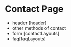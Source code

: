 

<Meta of={Stories} />

# Contact Page

- header [header]
- other methods of contact
- form [contactLayouts]
- faq[faqLayouts]

<Canvas of={Stories.Default} sourceState="shown" withToolbar="true" />
